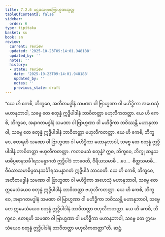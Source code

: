 ```yaml
---
title: 7.2.6 ပဌမသမဏဗြာဟ္မဏသုတ္တ
tableOfContents: false
sidebar:
  order: 6
type: tipitaka
basket: su
book: sn
review:
  current: review
  updated: '2025-10-23T09:14:01.948188'
  updated_by: ''
  notes: ''
  history:
  - state: review
    date: '2025-10-23T09:14:01.948188'
    updated_by: ''
    notes: ''
    previous_state: draft
---
```



<ReviewStatus review={frontmatter.review} showDetails={true} />

<HypothesisAnnotation frontmatter={frontmatter} />

<DynamicBreadcrumb />

<Division number="828" book="sn" e="ch" v="18" p="407">

<Paragraph number="1421" book="sn">
“ယေ ဟိ ကေစိ, ဘိက္ခဝေ, အတီတမဒ္ဓါနံ သမဏာ ဝါ ဗြာဟ္မဏာ ဝါ မဟိဒ္ဓိကာ အဟေသုံ မဟာနုဘာဝါ, သဗ္ဗေ တေ စတုန္နံ ဣဒ္ဓိပါဒါနံ ဘာဝိတတ္တာ ဗဟုလီကတတ္တာ. ယေ ဟိ ကေစိ, ဘိက္ခဝေ, အနာဂတမဒ္ဓါနံ သမဏာ ဝါ ဗြာဟ္မဏာ ဝါ မဟိဒ္ဓိကာ ဘဝိဿန္တိ မဟာနုဘာဝါ, သဗ္ဗေ တေ စတုန္နံ ဣဒ္ဓိပါဒါနံ ဘာဝိတတ္တာ ဗဟုလီကတတ္တာ. ယေ ဟိ ကေစိ, ဘိက္ခဝေ, ဧတရဟိ သမဏာ ဝါ ဗြာဟ္မဏာ ဝါ မဟိဒ္ဓိကာ မဟာနုဘာဝါ, သဗ္ဗေ တေ စတုန္နံ ဣဒ္ဓိပါဒါနံ ဘာဝိတတ္တာ ဗဟုလီကတတ္တာ.
</Paragraph>

<Paragraph number="1422" book="sn">
ကတမေသံ စတုန္နံ? ဣဓ, ဘိက္ခဝေ, ဘိက္ခု ဆန္ဒသမာဓိပ္ပဓာနသင်္ခါရသမန္နာဂတံ ဣဒ္ဓိပါဒံ ဘာဝေတိ, ဝီရိယသမာဓိ …ပေ…  စိတ္တသမာဓိ…  ဝီမံသာသမာဓိပ္ပဓာနသင်္ခါရသမန္နာဂတံ ဣဒ္ဓိပါဒံ ဘာဝေတိ. ယေ ဟိ ကေစိ, ဘိက္ခဝေ, အတီတမဒ္ဓါနံ သမဏာ ဝါ ဗြာဟ္မဏာ ဝါ မဟိဒ္ဓိကာ အဟေသုံ မဟာနုဘာဝါ, သဗ္ဗေ တေ ဣမေသံယေဝ စတုန္နံ ဣဒ္ဓိပါဒါနံ ဘာဝိတတ္တာ ဗဟုလီကတတ္တာ. ယေ ဟိ ကေစိ, ဘိက္ခဝေ, အနာဂတမဒ္ဓါနံ သမဏာ ဝါ ဗြာဟ္မဏာ ဝါ မဟိဒ္ဓိကာ ဘဝိဿန္တိ မဟာနုဘာဝါ, သဗ္ဗေ တေ ဣမေသံယေဝ စတုန္နံ ဣဒ္ဓိပါဒါနံ ဘာဝိတတ္တာ ဗဟုလီကတတ္တာ. ယေ ဟိ ကေစိ, ဘိက္ခဝေ, ဧတရဟိ သမဏာ ဝါ ဗြာဟ္မဏာ ဝါ မဟိဒ္ဓိကာ မဟာနုဘာဝါ, သဗ္ဗေ တေ ဣမေသံယေဝ စတုန္နံ ဣဒ္ဓိပါဒါနံ ဘာဝိတတ္တာ ဗဟုလီကတတ္တာ”တိ.

</Paragraph>
</Division>

<Paragraph number="1423" type="center" book="sn">
ဆဋ္ဌံ.
</Paragraph>